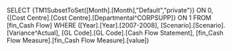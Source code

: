 SELECT {TM1SubsetToSet([Month].[Month],"Default","private")} ON 0, {[Cost Centre].[Cost Centre].[Departmental^CORPSUPP]} ON 1 FROM [fin_Cash Flow] WHERE ([Year].[Year].[2007-2008], [Scenario].[Scenario].[Variance^Actual], [GL Code].[GL Code].[Cash Flow Statement], [fin_Cash Flow Measure].[fin_Cash Flow Measure].[value])